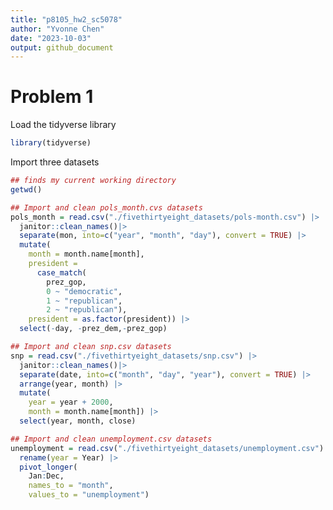 ```yaml
---
title: "p8105_hw2_sc5078"
author: "Yvonne Chen"
date: "2023-10-03"
output: github_document
---
```


# Problem 1
Load the tidyverse library
```r
library(tidyverse)
```

Import three datasets
```r
## finds my current working directory
getwd()

## Import and clean pols_month.cvs datasets
pols_month = read.csv("./fivethirtyeight_datasets/pols-month.csv") |>
  janitor::clean_names()|>
  separate(mon, into=c("year", "month", "day"), convert = TRUE) |>
  mutate(
    month = month.name[month],
    president = 
      case_match(
        prez_gop, 
        0 ~ "democratic",
        1 ~ "republican", 
        2 ~ "republican"),
    president = as.factor(president)) |>
  select(-day, -prez_dem,-prez_gop)
```

```r
## Import and clean snp.csv datasets
snp = read.csv("./fivethirtyeight_datasets/snp.csv") |>
  janitor::clean_names()|>
  separate(date, into=c("month", "day", "year"), convert = TRUE) |>
  arrange(year, month) |>
  mutate(
    year = year + 2000,
    month = month.name[month]) |>
  select(year, month, close)

```

```r
## Import and clean unemployment.csv datasets
unemployment = read.csv("./fivethirtyeight_datasets/unemployment.csv") |>
  rename(year = Year) |>
  pivot_longer(
    Jan:Dec,
    names_to = "month", 
    values_to = "unemployment")
```

